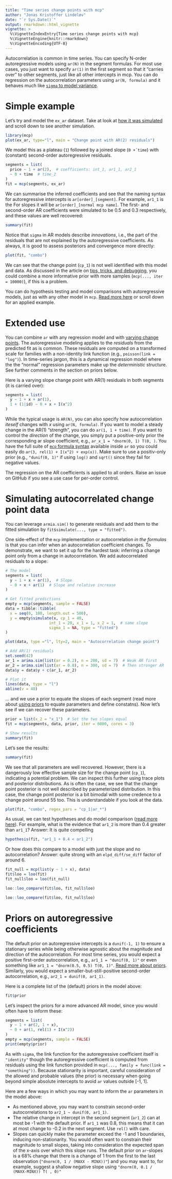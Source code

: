 ```yaml
---
title: "Time series change points with mcp"
author: "Jonas Kristoffer Lindeløv"
date: "`r Sys.Date()`"
output: rmarkdown::html_vignette
vignette: >
  %\VignetteIndexEntry{Time series change points with mcp}
  %\VignetteEngine{knitr::rmarkdown}
  %\VignetteEncoding{UTF-8}
---
```


<!--
 * Compute fit and interpret it
 * Warnings
 * Make a demo dataset and add to README
-->

Autocorrelation is common in time series. You can specify N-order autoregressive models using `ar(N)` in the segment formulas. For most use cases, you just want to specify `ar(1)` in the first segment so that it "carries over" to other segments, just like all other intercepts in mcp. You can do regression on the autocorrelation parameters using `ar(N, formula)` and it behaves much like [`sigma` to model variance](../articles/variance.html).


# Simple example
Let's try and model the `ex_ar` dataset. Take at look at [how it was simulated](https://github.com/lindeloev/mcp/tree/master/data-raw/ex_ar.R) and scroll down to see another simulation.

```r
library(mcp)
plot(ex_ar, type="l", main = "Change point with AR(2) residuals")
```


We model this as a plateau (`1`) followed by a joined slope (`0 +´time`) with (constant) second-order autoregressive residuals.


```r
segments = list(
  price ~ 1 + ar(2),  # coefficients: int_1, ar1_1, ar2_1
  ~ 0 + time  # time_2
)
fit = mcp(segments, ex_ar)
```

We can summarise the inferred coefficients and see that the naming syntax for autoregressive intercepts is `ar[order]_[segment]`. For example, `ar1_1` is the  For slopes it will be `ar[order]_[normal mcp name]`. The first- and second-order AR coefficients were simulated to be 0.5 and 0.3 respectively, and these values are well recovered:

```r
summary(fit)
```

Notice that `sigma` in AR models describe *innovations*, i.e., the part of the residuals that are not explained by the autoregressive coefficients. As always, it is good to assess posteriors and convergence more directly:

```r
plot(fit, "combo")
```

We can see that the change point (`cp_1`) is not well identified with this model and data. As discussed in the article on [tips, tricks, and debugging](../articles/tips.html), you could combine a more informative prior with more samples (`mcp(..., iter = 10000)`), if this is a problem.

You can do hypothesis testing and model comparisons with autoregressive models, just as with any other model in `mcp`. [Read more here](../articles/comparison.html) or scroll down for an applied example.



# Extended use
You can combine `ar` with any regression model and with [varying change points](../articles/varying.html). The autoregressive modeling applies to the *residuals* from the predicted fit as is common. These residuals are computed on a transformed scale for families with a non-identity link function (e.g., `poisson(link = "log")`). In time-series jargon, this is a dynamical regression model where the the "normal" regression parameters make up the *deterministic* structure. See further comments in the section on priors below.

Here is a varying slope change point with AR(1) residuals in both segments (it is carried over):

```r
segments = list(
  y ~ 1 + x + ar(1),
  1 + (1|id) ~ 0 + x + I(x^2)
)
```

While the typical usage is `AR(N)`, you can also specify how autocorrelation *iteself* changes with $x$ using `ar(N, formula)`. If you want to model a steady change in the AR(1) "strength", you can do `ar(1, 1 + time)`. If you want to control the *direction* of the change, you simply put a positive-only prior the corresponding ar slope coefficient, e.g., `ar_x_1 = "dnorm(0, 1) T(0, )`. You have the full suite of [`mcp` formula syntax](../articles/formulas.html) available inside `ar` so you could easily do  `ar(3, rel(1) + I(x^2) + exp(x))`. Make sure to use a positiv-only prior (e.g., `"dunif(0, 1)"` if using `log()` and `sqrt()` since they fail for negative values.

The regression on the AR coefficients is applied to all orders. Raise an issue on GitHub if you see a use case for per-order control.




# Simulating autocorrelated change point data
You can leverage `armia.sim()` to generate residuals and add them to the fitted simulation by `fit$simulate(..., type = "fitted")`.

One side-effect of the `mcp` implementation or autocorrelation *in the formulas* is that you can infer when an autocorrelation coefficient changes. To demonstrate, we want to set it up for the hardest task: inferring a change point only from a change in autocorrelation. We add autocorrelated residuals to a slope:

```r
# The model
segments = list(
  y ~ 1 + x + ar(1),  # Slope
  ~ 0 + x + ar(1)  # Slope and relative increase
)

# Get fitted predictions
empty = mcp(segments, sample = FALSE)
data = tibble::tibble(
  x = seq(0, 100, length.out = 500),
  y = empty$simulate(x, cp_1 = 40,
                   int_1 = 20, x_1 = 1, x_2 = 1,  # same slope
                   sigma_1 = NA, type = "fitted")
)

plot(data, type ="l", lty=2, main = "Autocorrelation change point")

# Add AR(1) residuals
set.seed(42)
ar_1 = arima.sim(list(ar = 0.2), n = 200, sd = 7)  # Weak AR first
ar_2 = arima.sim(list(ar = 0.8), n = 300, sd = 7)  # Then stronger AR
data$y = data$y + c(ar_1, ar_2)

# Plot it
lines(data, type = "l")
abline(v = 40)
```


... and we use a prior to equate the slopes of each segment (read more about [using priors](../articles/priors.html) to equate parameters and define constatns). Now let's see if we can recover these parameters.

```r
prior = list(x_2 = "x_1")  # Set the two slopes equal
fit = mcp(segments, data, prior, iter = 6000, cores = 3)

# Show results
summary(fit)
```

Let's see the results:
```r
summary(fit)
```


We see that all parameters are well recovered. However, there is a dangerously low effective sample size for the change point (`cp_1`), indicating a potential problem. We can inspect this further using trace plots and posterior distributions. As is often the case, we see that the change point posterior is not well described by parameterized distribution. In this case, the change point posterior is a bit bimodal with some credence to a change point around 55 too. This is understandable if you look at the data.

```r
plot(fit, "combo", regex_pars = "cp_1|ar_*")
```

As usual, we can test hypotheses and do model comparison ([read more here](../articles/comparison.html)). For example, what is the evidence that `ar1_2` is more than 0.4 greater than `ar1_1`? Answer: It is quite compelling
```r
hypothesis(fit, "ar1_1 + 0.4 < ar1_2")
```

Or how does this compare to a model with just the slope and no autocorrelation? Answer: quite strong with an `elpd_diff/se_diff` factor of around 6.
```r
fit_null = mcp(list(y ~ 1 + x), data)
fit$loo = loo(fit)
fit_null$loo = loo(fit_null)

loo::loo_compare(fit$loo, fit_null$loo)
```
```r
loo::loo_compare(fit$loo, fit_null$loo)
```



# Priors on autoregressive coefficients
The default prior on autoregressive intercepts is a `dunif(-1, 1)` to ensure a stationary series while being otherwise agnostic about the magnitude and direction of the autocorrelation. For most time series, you would expect a positive first-order autocorrelation, e.g., `ar1_1 = "dunif(0, 1)"` or even something like `ar1_1 = "dnorm(0.5, 0.5) T(0, 1)"`. [Read more about priors](../articles/priors.html). Similarly, you would expect a smaller-but-still-positive second-order autocorrelation, e.g., `ar2_1 = dunif(0, ar1_1)`.

Here is a complete list of the (default) priors in the model above:

```r
fit$prior
```

Let's inspect the priors for a more advanced AR model, since you would often have to inform these:

```r
segments = list(
  y ~ 1 + ar(2, 1 + x),
  ~ 0 + ar(1, rel(1) + I(x^2))
)
empty = mcp(segments, sample = FALSE)
print(empty$prior)
```

As with `sigma`, the link function for the autoregressive coefficient itself is `"identity"` though the autoregressive coefficient is computed from residuals using the link function provided in `mcp(..., family = func(link = "something"))`. Because stationarity is important, careful consideration of the allowed and probable values (the prior) is necessary when going beyond simple absolute intercepts to avoid `ar` values outside [-1, 1]. 

Here are a few ways in which you may want to inform the `ar` parameters in the model above:

 * As mentioned above, you may want to constrain second-order autocorrelations to `ar2_1 ~ dunif(0, ar1_1)`.
 * The relative change in intercept in the second segment (`ar1_2`) can at most be -1 with the default prior. If `ar1_1` was 0.8, this means that it can at most change to -0.2 in the next segment. Use `rel()` with care.
 * Slopes can quickly make the parameter exceed the -1 and 1 boundaries, inducing non-stationarity. You would often want to constrain their magnitude to small slopes, taking into consideration the expected span of the x-axis over which this slope runs. The default prior on `ar`-slopes is a 68% change that there is a change of 1 from the first to the last observation (`"dnorm(0, 1 / (MAXX - MINX))"`) and you may want to, for example, suggest a shallow negative slope using `"dnorm(0, 0.1 / (MAXX-MINX)) T( , 0)"`
